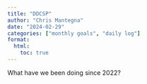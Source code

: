 ```yaml
---
title: "DDCSP"
author: "Chris Mantegna"
date: "2024-02-29"
categories: ["monthly goals", "daily log"]
format:
  html:
    toc: true
---
```


What have we been doing since 2022?
